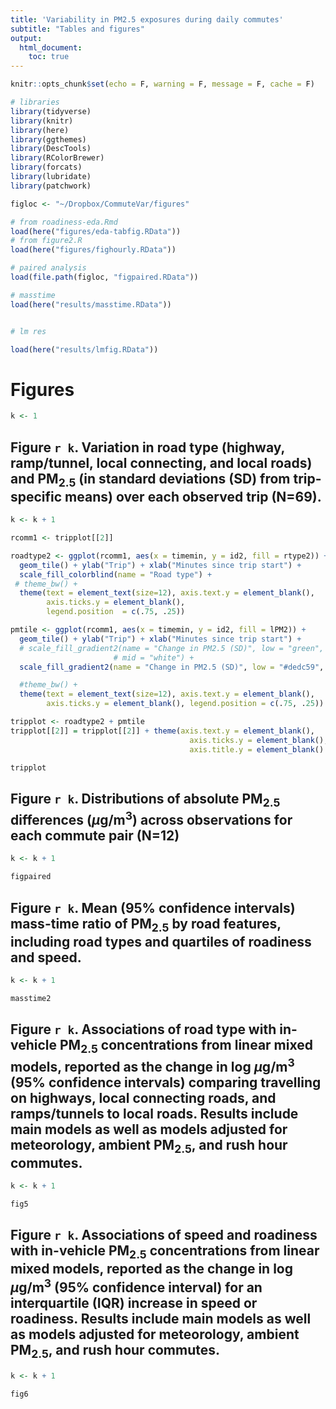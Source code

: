```yaml
---
title: 'Variability in PM2.5 exposures during daily commutes'
subtitle: "Tables and figures"
output: 
  html_document:
    toc: true
---
```


```r
knitr::opts_chunk$set(echo = F, warning = F, message = F, cache = F)
```

```r
# libraries
library(tidyverse)
library(knitr)
library(here)
library(ggthemes)
library(DescTools)
library(RColorBrewer)
library(forcats)
library(lubridate)
library(patchwork)

figloc <- "~/Dropbox/CommuteVar/figures"

# from roadiness-eda.Rmd
load(here("figures/eda-tabfig.RData"))
# from figure2.R
load(here("figures/fighourly.RData"))

# paired analysis
load(file.path(figloc, "figpaired.RData"))

# masstime
load(here("results/masstime.RData"))


# lm res

load(here("results/lmfig.RData"))

```







# Figures
```r
k <- 1

```




## Figure `r k`. Variation in road type (highway, ramp/tunnel, local connecting, and local roads) and PM$_{2.5}$ (in standard deviations (SD) from trip-specific means) over each observed trip (N=69).  

```r
k <- k + 1
```


```r
rcomm1 <- tripplot[[2]]
```

```r
roadtype2 <- ggplot(rcomm1, aes(x = timemin, y = id2, fill = rtype2)) +
  geom_tile() + ylab("Trip") + xlab("Minutes since trip start") +
  scale_fill_colorblind(name = "Road type") +
 # theme_bw() +
  theme(text = element_text(size=12), axis.text.y = element_blank(),
        axis.ticks.y = element_blank(),
        legend.position  = c(.75, .25))

pmtile <- ggplot(rcomm1, aes(x = timemin, y = id2, fill = lPM2)) +
  geom_tile() + ylab("Trip") + xlab("Minutes since trip start") +
  # scale_fill_gradient2(name = "Change in PM2.5 (SD)", low = "green", high = "red",
                       # mid = "white") +
  scale_fill_gradient2(name = "Change in PM2.5 (SD)", low = "#dedc59", high = "#5c3a85", mid = "white") +

  #theme_bw() +
  theme(text = element_text(size=12), axis.text.y = element_blank(),
        axis.ticks.y = element_blank(), legend.position = c(.75, .25))

tripplot <- roadtype2 + pmtile
tripplot[[2]] = tripplot[[2]] + theme(axis.text.y = element_blank(),
                                        axis.ticks.y = element_blank(),
                                        axis.title.y = element_blank() )

tripplot

```


## Figure `r k`. Distributions of absolute PM$_{2.5}$ differences ($\mu$g/m$^3$) across observations for each commute pair (N=12)

```r
k <- k + 1
```

```r
figpaired
```



## Figure `r k`. Mean (95% confidence intervals) mass-time ratio of PM$_{2.5}$ by road features, including road types and quartiles of roadiness and speed.  

```r
k <- k + 1
```


```r
masstime2
```




## Figure `r k`. Associations of road type with in-vehicle PM$_{2.5}$ concentrations from linear mixed models, reported as the change in log $\mu$g/m$^3$ (95% confidence intervals) comparing travelling on highways, local connecting roads, and ramps/tunnels to local roads.  Results include main models as well as models adjusted for meteorology, ambient PM$_{2.5}$, and rush hour commutes.

```r
k <- k + 1
```


```r
fig5
```




## Figure `r k`. Associations of speed and roadiness with in-vehicle PM$_{2.5}$ concentrations from linear mixed models, reported as the change in log $\mu$g/m$^3$ (95% confidence interval) for an interquartile (IQR) increase in speed or roadiness.   Results include main models as well as models adjusted for meteorology, ambient PM$_{2.5}$, and rush hour commutes.
 

```r
k <- k + 1
```


```r
fig6
```
